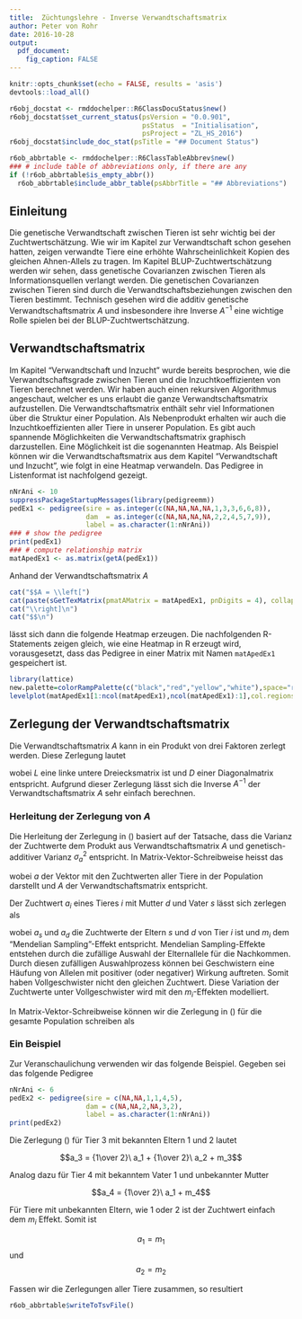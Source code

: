 ```yaml
---
title:  Züchtungslehre - Inverse Verwandtschaftsmatrix
author: Peter von Rohr
date: 2016-10-28
output: 
  pdf_document:
    fig_caption: FALSE
---
```


```r
knitr::opts_chunk$set(echo = FALSE, results = 'asis')
devtools::load_all()
```

```r
r6obj_docstat <- rmddochelper::R6ClassDocuStatus$new()
r6obj_docstat$set_current_status(psVersion = "0.0.901",
                                 psStatus  = "Initialisation",
                                 psProject = "ZL_HS_2016")
r6obj_docstat$include_doc_stat(psTitle = "## Document Status")
```


```r
r6ob_abbrtable <- rmddochelper::R6ClassTableAbbrev$new()
### # include table of abbreviations only, if there are any
if (!r6ob_abbrtable$is_empty_abbr())
  r6ob_abbrtable$include_abbr_table(psAbbrTitle = "## Abbreviations")
```

## Einleitung
Die genetische Verwandtschaft zwischen Tieren ist sehr wichtig bei der Zuchtwertschätzung. Wie wir im Kapitel zur Verwandtschaft schon gesehen hatten, zeigen verwandte Tiere eine erhöhte Wahrscheinlichkeit Kopien des gleichen Ahnen-Allels zu tragen. Im Kapitel BLUP-Zuchtwertschätzung werden wir sehen, dass genetische Covarianzen zwischen Tieren als Informationsquellen verlangt werden. Die genetischen Covarianzen zwischen Tieren sind durch die Verwandtschaftsbeziehungen zwischen den Tieren bestimmt. Technisch gesehen wird die additiv genetische Verwandtschaftsmatrix $A$ und insbesondere ihre Inverse $A^{-1}$ eine wichtige Rolle spielen bei der BLUP-Zuchtwertschätzung.


## Verwandtschaftsmatrix
Im Kapitel "Verwandtschaft und Inzucht" wurde bereits besprochen, wie die Verwandtschaftsgrade zwischen Tieren und die Inzuchtkoeffizienten von Tieren berechnet werden. Wir haben auch einen rekursiven Algorithmus angeschaut, welcher es uns erlaubt die ganze Verwandtschaftsmatrix aufzustellen. Die Verwandtschaftsmatrix enthält sehr viel Informationen über die Struktur einer Population. Als Nebenprodukt erhalten wir auch die Inzuchtkoeffizienten aller Tiere in unserer Population. Es gibt auch spannende Möglichkeiten die Verwandtschaftsmatrix graphisch darzustellen. Eine Möglichkeit ist die sogenannten Heatmap. Als Beispiel können wir die Verwandtschaftsmatrix aus dem Kapitel "Verwandtschaft und Inzucht", wie folgt in eine Heatmap verwandeln. Das Pedigree in Listenformat ist nachfolgend gezeigt.

```r
nNrAni <- 10
suppressPackageStartupMessages(library(pedigreemm))
pedEx1 <- pedigree(sire = as.integer(c(NA,NA,NA,NA,1,3,3,6,6,8)), 
                   dam  = as.integer(c(NA,NA,NA,NA,2,2,4,5,7,9)), 
                   label = as.character(1:nNrAni))
### # show the pedigree
print(pedEx1)
### # compute relationship matrix
matApedEx1 <- as.matrix(getA(pedEx1))
```

Anhand der Verwandtschaftsmatrix $A$ 

```r
cat("$$A = \\left[")
cat(paste(sGetTexMatrix(pmatAMatrix = matApedEx1, pnDigits = 4), collapse = "\n"))
cat("\\right]\n")
cat("$$\n")
```

lässt sich dann die folgende Heatmap erzeugen. Die nachfolgenden R-Statements zeigen gleich, wie eine Heatmap in R erzeugt wird, vorausgesetzt, dass das Pedigree in einer Matrix mit Namen `matApedEx1` gespeichert ist.

```r
library(lattice)
new.palette=colorRampPalette(c("black","red","yellow","white"),space="rgb")
levelplot(matApedEx1[1:ncol(matApedEx1),ncol(matApedEx1):1],col.regions=new.palette(20))
```


## Zerlegung der Verwandtschaftsmatrix
Die Verwandtschaftsmatrix $A$ kann in ein Produkt von drei Faktoren zerlegt werden. Diese Zerlegung lautet 

\begin{equation}
A = LDL^T
\label{eq:RelMatFact}
\end{equation}

wobei $L$ eine linke untere Dreiecksmatrix ist und $D$ einer Diagonalmatrix entspricht. Aufgrund dieser Zerlegung lässt sich die Inverse $A^{-1}$ der Verwandtschaftsmatrix $A$ sehr einfach berechnen. 

### Herleitung der Zerlegung von $A$
Die Herleitung der Zerlegung in (\ref{eq:RelMatFact}) basiert auf der Tatsache, dass die Varianz der Zuchtwerte dem Produkt aus Verwandtschaftsmatrix $A$ und genetisch-additiver Varianz $\sigma_a^2$ entspricht. In Matrix-Vektor-Schreibweise heisst das

\begin{equation}
var(a) = A * \sigma_a^2
\label{eq:BvCoVarMat}
\end{equation}

wobei $a$ der Vektor mit den Zuchtwerten aller Tiere in der Population darstellt und $A$ der Verwandtschaftsmatrix entspricht.

Der Zuchtwert $a_i$ eines Tieres $i$ mit Mutter $d$ und Vater $s$ lässt sich zerlegen als

\begin{equation}
a_i = {1\over 2}\ a_s + {1\over 2}\ a_d + m_i
\label{eq:BvAniDecomp}
\end{equation}

wobei $a_s$ und $a_d$ die Zuchtwerte der Eltern $s$ und $d$ von Tier $i$ ist und $m_i$ dem "Mendelian Sampling"-Effekt entspricht. Mendelian Sampling-Effekte entstehen durch die zufällige Auswahl der Elternallele für die Nachkommen. Durch diesen zufälligen Auswahlprozess können bei Geschwistern eine Häufung von Allelen mit positiver (oder negativer) Wirkung auftreten. Somit haben Vollgeschwister nicht den gleichen Zuchtwert. Diese Variation der Zuchtwerte unter Vollgeschwister wird mit den $m_i$-Effekten modelliert.

In Matrix-Vektor-Schreibweise können wir die Zerlegung in (\ref{eq:BvAniDecomp}) für die gesamte Population schreiben als 

\begin{equation}
a = P * a + m
\label{eq:BvAniDecomp}
\end{equation}

### Ein Beispiel
Zur Veranschaulichung verwenden wir das folgende Beispiel. Gegeben sei das folgende Pedigree

```r
nNrAni <- 6
pedEx2 <- pedigree(sire = c(NA,NA,1,1,4,5),
                   dam = c(NA,NA,2,NA,3,2),
                   label = as.character(1:nNrAni))
print(pedEx2)
```

Die Zerlegung (\ref{eq:BvAniDecomp}) für Tier $3$ mit bekannten Eltern $1$ und $2$ lautet

$$a_3 = {1\over 2}\ a_1 + {1\over 2}\ a_2 + m_3$$

Analog dazu für Tier $4$ mit bekanntem Vater $1$ und unbekannter Mutter

$$a_4 = {1\over 2}\ a_1 + m_4$$

Für Tiere mit unbekannten Eltern, wie $1$ oder $2$ ist der Zuchtwert einfach dem $m_i$ Effekt. Somit ist

$$a_1 = m_1$$ und $$a_2 = m_2$$

Fassen wir die Zerlegungen aller Tiere zusammen, so resultiert

\begin{equation}
a = P * a + m
\begin{array}{c}

\end{array}
\label{eq:BvAniDecomp}
\end{equation}



```r
r6ob_abbrtable$writeToTsvFile()
```
<!-- END of document                 -- 
  -- Below this must not be anything --> 

